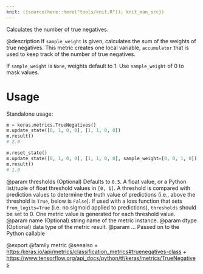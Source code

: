 ```yaml
---
knit: ({source(here::here("tools/knit.R")); knit_man_src})
---
```

Calculates the number of true negatives.

@description
If `sample_weight` is given, calculates the sum of the weights of
true negatives. This metric creates one local variable, `accumulator`
that is used to keep track of the number of true negatives.

If `sample_weight` is `None`, weights default to 1.
Use `sample_weight` of 0 to mask values.

# Usage
Standalone usage:

```python
m = keras.metrics.TrueNegatives()
m.update_state([0, 1, 0, 0], [1, 1, 0, 0])
m.result()
# 2.0
```

```python
m.reset_state()
m.update_state([0, 1, 0, 0], [1, 1, 0, 0], sample_weight=[0, 0, 1, 0])
m.result()
# 1.0
```

@param thresholds (Optional) Defaults to `0.5`. A float value, or a Python
    list/tuple of float threshold values in `[0, 1]`. A threshold is
    compared with prediction values to determine the truth value of
    predictions (i.e., above the threshold is `True`, below is `False`).
    If used with a loss function that sets `from_logits=True` (i.e. no
    sigmoid applied to predictions), `thresholds` should be set to 0.
    One metric value is generated for each threshold value.
@param name (Optional) string name of the metric instance.
@param dtype (Optional) data type of the metric result.
@param ... Passed on to the Python callable

@export
@family metric
@seealso
+ <https:/keras.io/api/metrics/classification_metrics#truenegatives-class>
+ <https://www.tensorflow.org/api_docs/python/tf/keras/metrics/TrueNegatives>
